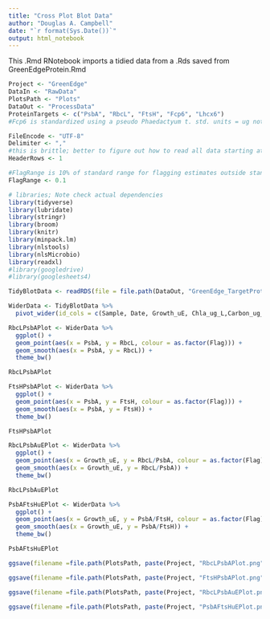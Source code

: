 ```yaml
---
title: "Cross Plot Blot Data"
author: "Douglas A. Campbell"
date: "`r format(Sys.Date())`"
output: html_notebook
---
```

This .Rmd RNotebook imports a tidied data from a .Rds saved from GreenEdgeProtein.Rmd 

```r
Project <- "GreenEdge"
DataIn <- "RawData"
PlotsPath <- "Plots"
DataOut <- "ProcessData"
ProteinTargets <- c("PsbA", "RbcL", "FtsH", "Fcp6", "Lhcx6")
#Fcp6 is standardized using a pseudo Phaedactyum t. std. units = ug not fmole.  This workbook assumes unit is fmole for this target.

FileEncode <- "UTF-8" 
Delimiter <- ","
#this is brittle; better to figure out how to read all data starting at line that contains a key character string
HeaderRows <- 1

#FlagRange is 10% of standard range for flagging estimates outside standard range.
FlagRange <- 0.1

```

```r
# libraries; Note check actual dependencies
library(tidyverse)
library(lubridate)
library(stringr)
library(broom)
library(knitr)
library(minpack.lm)
library(nlstools)
library(nlsMicrobio)
library(readxl)
#library(googledrive)
#library(googlesheets4)
```
```r
TidyBlotData <- readRDS(file = file.path(DataOut, "GreenEdge_TargetProteinReport_.Rds"))
```

```r
WiderData <- TidyBlotData %>%
  pivot_wider(id_cols = c(Sample, Date, Growth_uE, Chla_ug_L,Carbon_ug_mL, N_ug_mL,TotalProtein_ug_mLHarvest, Flag), names_from = Target, values_from = fmol_mL)
```

```r
RbcLPsbAPlot <- WiderData %>%
  ggplot() +
  geom_point(aes(x = PsbA, y = RbcL, colour = as.factor(Flag))) +
  geom_smooth(aes(x = PsbA, y = RbcL)) +
  theme_bw()

RbcLPsbAPlot
```
```r
FtsHPsbAPlot <- WiderData %>%
  ggplot() +
  geom_point(aes(x = PsbA, y = FtsH, colour = as.factor(Flag))) +
  geom_smooth(aes(x = PsbA, y = FtsH)) +
  theme_bw()

FtsHPsbAPlot
```
```r
RbcLPsbAuEPlot <- WiderData %>%
  ggplot() +
  geom_point(aes(x = Growth_uE, y = RbcL/PsbA, colour = as.factor(Flag))) +
  geom_smooth(aes(x = Growth_uE, y = RbcL/PsbA)) +
  theme_bw()

RbcLPsbAuEPlot
```

```r
PsbAFtsHuEPlot <- WiderData %>%
  ggplot() +
  geom_point(aes(x = Growth_uE, y = PsbA/FtsH, colour = as.factor(Flag))) +
  geom_smooth(aes(x = Growth_uE, y = PsbA/FtsH)) +
  theme_bw()

PsbAFtsHuEPlot
```



```r
ggsave(filename =file.path(PlotsPath, paste(Project, "RbcLPsbAPlot.png", sep = ""),fsep = .Platform$file.sep), device = "png", plot = RbcLPsbAPlot)

ggsave(filename =file.path(PlotsPath, paste(Project, "FtsHPsbAPlot.png", sep = ""),fsep = .Platform$file.sep), device = "png", plot = FtsHPsbAPlot)

ggsave(filename =file.path(PlotsPath, paste(Project, "RbcLPsbAuEPlot.png", sep = ""),fsep = .Platform$file.sep), device = "png", plot = RbcLPsbAuEPlot)

ggsave(filename =file.path(PlotsPath, paste(Project, "PsbAFtsHuEPlot.png", sep = ""),fsep = .Platform$file.sep), device = "png", plot = PsbAFtsHuEPlot)

```


